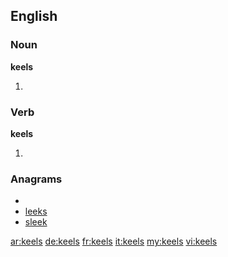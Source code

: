 ==English==
===Noun===
'''keels'''
# {{plural of|[[keel]]}}

===Verb===
'''keels'''
# {{third-person singular of|[[keel]]}}

===Anagrams===
* {{alphagram|eekls}}
* [[leeks#English|leeks]]
* [[sleek#English|sleek]]

[[ar:keels]]
[[de:keels]]
[[fr:keels]]
[[it:keels]]
[[my:keels]]
[[vi:keels]]